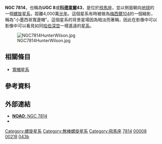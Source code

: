 {{Infobox Galaxy
| name = [[星雲和星團新總表|NGC]] 7814
| image = [[Image:NGC_7814_Hubble_WikiSky.jpg|300px]] 
| caption = [[哈伯太空望遠鏡|哈伯太空望遠鏡]]拍攝的NGC 7814
| credit = [[NASA|NASA]]/[[STScI|STScI]]/[[WikiSky|WikiSky]]
| epoch = [[J2000|J2000]]
| type = SA(s)ab<ref name="ned">{{cite web
  | title=NASA/IPAC Extragalactic Database
  | work=Results for NGC 7814
  | url=http://nedwww.ipac.caltech.edu/
  | accessdate=2006-11-25
  | archive-date=2011-05-14
  | archive-url=https://web.archive.org/web/20110514100451/http://nedwww.ipac.caltech.edu/
  | dead-url=no
  }}</ref>
| ra = {{RA|00|03|14.9}}<ref name="ned" />
| dec = {{DEC|+16|08|44}}<ref name="ned" />
| dist_ly = 4,000 ± 260萬[[光年|光年]] (1,22 0± 80 萬[[秒差距|秒差距]])<ref name="jensenetal2003">{{cite journal
  | author=Jensen, Joseph B.; Tonry, John L.; Barris, Brian J.; Thompson, Rodger I.; Liu, Michael C.; Rieke, Marcia J.; Ajhar, Edward A.; Blakeslee, John P.
  | title=Measuring Distances and Probing the Unresolved Stellar Populations of Galaxies Using Infrared Surface Brightness Fluctuations
  | journal=Astrophysical Journal
  | volume=583
  | issue=2
  | pages=712–726
  | url=http://adsabs.harvard.edu/abs/2003ApJ...583..712J
  | doi=10.1086/345430
  | date=February 2003
  | access-date=2011-01-24
  | archive-date=2008-03-10
  | archive-url=https://web.archive.org/web/20080310175251/http://adsabs.harvard.edu/abs/2003ApJ...583..712J
  | dead-url=no
  }}</ref>
| z = 1050 ± 4 公里/秒<ref name="ned" />
| appmag_v = 11.6<ref name="ned" />
| size_v = 5′.5 × 2′.3<ref name="ned" />
| constellation name = [[飛馬座|飛馬座]]
| names = [[Uppsala_General_Catalogue|UGC]] 8,<ref name="ned" /> [[Principal_Galaxies_Catalogue|PGC]] 218,<ref name="ned" /> [[科德韋爾深空天體表|科德韋爾]]43
}}

'''NGC 7814'''，也稱為'''UGC 8'''或'''[[科德韋爾深空天體表|科德韋爾]]43'''，是位於[[飛馬座|飛馬座]]，並以側面朝向[[地球|地球]]的一個[[螺旋星系|螺旋星系]]，距離4,000萬[[光年|光年]]。這個星系有時被做為[[M104|梅西爾104]]的一個縮影，稱為"小墨西哥寬邊帽"。這個星系的背景星場因為暗淡而著稱，因此在影像中可以影像中可以看見如同[[哈伯深空|哈伯深空]]一樣遙遠的[[星系|星系]]。 

[[Image:NGC7814HunterWilson.jpg|thumb]]

== 相關條目 ==
* [[M104|寬帽星系]]

== 參考資料 ==
{{reflist}}

== 外部連結 ==
* [http://www.noao.edu/outreach/aop/observers/n7814.html '''NOAO''': NGC 7814]{{Wayback|url=http://www.noao.edu/outreach/aop/observers/n7814.html |date=20110124193622 }}
* {{WikiSky}}

{{Sky|00|03|14.9|+|16|08|44|24000000}}

{{科德韋爾天體}}

[[Category:螺旋星系|Category:螺旋星系]]
[[Category:無棒螺旋星系|Category:無棒螺旋星系]]
[[Category:飛馬座|Category:飛馬座]]
[[Category:NGC天體|7814]]
[[Category:UGC天體|00008]]
[[Category:PGC天體|00218]]
[[Category:_科德韋爾天體|043b]]


{{galaxy-stub}}